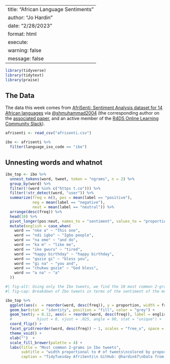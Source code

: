 
---
title: "African Language Sentiments"
author: "Jo Hardin"
date: "2/28/2023"
format: html
execute:
  warning: false
  message: false
---

```r
library(tidyverse)
library(tidytext)
library(praise)
```

## The Data

The data this week comes from [AfriSenti: Sentiment Analysis dataset for 14 African languages](https://github.com/afrisenti-semeval/afrisent-semeval-2023) via [@shmuhammad2004](https://github.com/shmuhammad2004) (the corresponding author on the [associated paper](https://arxiv.org/pdf/2302.08956.pdf), and an active member of the [R4DS Online Learning Community Slack](https://r4ds.io/join)).


```r
afrisenti <- read_csv("afrisenti.csv")

ibo <- afrisenti %>%
  filter(language_iso_code == "ibo")
```



## Unnesting words and whatnot


```r
ibo_top <- ibo %>%
  unnest_tokens(word, tweet, token = "ngrams", n = 2) %>%
  group_by(word) %>%
  filter(!(word %in% c("https t.co"))) %>%
  filter(!str_detect(word, "user")) %>%
  summarize(freq = n(), pos = mean(label == "positive"), 
            neg = mean(label == "negative"),
            neut = mean(label == "neutral")) %>%
  arrange(desc(freq)) %>%
  head(10) %>%
  pivot_longer(pos:neut, names_to = "sentiment", values_to = "proportion") %>%
  mutate(english = case_when(
    word == "nke a" ~ "this one",
    word == "ndi igbo" ~ "Igbo people",
    word == "na eme" ~ "and do",
    word == "ka m" ~ "like me",
    word == "ike gwuru" ~ "tired",
    word == "happy birthday" ~ "happy birthday",
    word == "gozie gi" ~ "bless you",
    word == "gi na" ~ "you and",
    word == "chukwu gozie" ~ "God bless",
    word == "a na" ~ "a"
  ))
```


```r
#| fig-alt: Using only the Ibo tweets, we find the 10 most common 2-grams.  In a bar plot, the width of the bar is determined by the popularity of the 2-gram and the bar is filled with the relative proportion of positive, neutral, and negative sentiments for each 2-gram.
#| fig-cap: Breakdown of Ibo tweets in terms of the sentiment of the most common 2-grams.

ibo_top %>%
  ggplot(aes(x  = reorder(word, desc(freq)), y = proportion, width = freq, fill = sentiment)) + 
  geom_bar(stat = "identity", position = "fill", color = "grey") + 
  geom_text(y = 0.12, aes(x = reorder(word, desc(freq)), label = english)) + #,
  #           hjust = 0, vjust = .025, angle = 90, stat = "unique") + 
  coord_flip() + 
  facet_grid(reorder(word, desc(freq)) ~ 1, scales = "free_x", space = "free_x") + 
  theme_void() + 
  xlab("")  +
  scale_fill_brewer(palette = 4) + 
  labs(title = "Most common 2-grams in Ibo tweets",
       subtitle = "width proportional to # of tweets\ncolored by proportion of tweets with each sentiment",
       caption = "TidyTuesday AfriSenti\n GitHub: @hardin47\nData from @shmuhammad2004")

```





